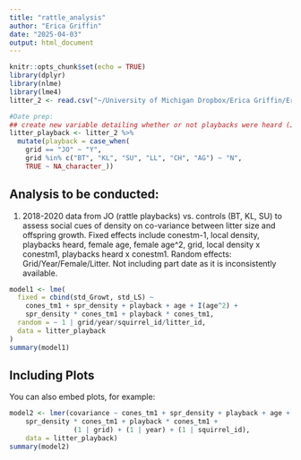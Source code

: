 ```yaml
---
title: "rattle_analysis"
author: "Erica Griffin"
date: "2025-04-03"
output: html_document
---
```


```r
knitr::opts_chunk$set(echo = TRUE)
library(dplyr)
library(nlme)
library(lme4)
litter_2 <- read.csv("~/University of Michigan Dropbox/Erica Griffin/Erica Griffin - shared folder/W25 social cue analysis/social-cues-KRSP/AnalysisData/litter_analysis_cov.csv")

#Date prep: 
## create new variable detailing whether or not playbacks were heard (JO vs BT, KL, SU) - ask Ben what to do with LL, CH, and AG 
litter_playback <- litter_2 %>%
  mutate(playback = case_when(
    grid == "JO" ~ "Y", 
    grid %in% c("BT", "KL", "SU", "LL", "CH", "AG") ~ "N",  
    TRUE ~ NA_character_))
```

## Analysis to be conducted: 
1.	2018-2020 data from JO (rattle playbacks) vs. controls (BT, KL, SU) to assess social cues of density on co-variance between litter size and offspring growth. Fixed effects include conestm-1, local density, playbacks heard, female age, female age^2, grid, local density x conestm1, playbacks heard x conestm1. Random effects: Grid/Year/Female/Litter. Not including part date as it is inconsistently available.
```r
model1 <- lme(
  fixed = cbind(std_Growt, std_LS) ~ 
    cones_tm1 + spr_density + playback + age + I(age^2) +
    spr_density * cones_tm1 + playback * cones_tm1,
  random = ~ 1 | grid/year/squirrel_id/litter_id,
  data = litter_playback  
)
summary(model1)
```

## Including Plots

You can also embed plots, for example:

```r
model2 <- lmer(covariance ~ cones_tm1 + spr_density + playback + age + I(age^2) + 
    spr_density * cones_tm1 + playback * cones_tm1 + 
                (1 | grid) + (1 | year) + (1 | squirrel_id), 
    data = litter_playback)
summary(model2)
```


